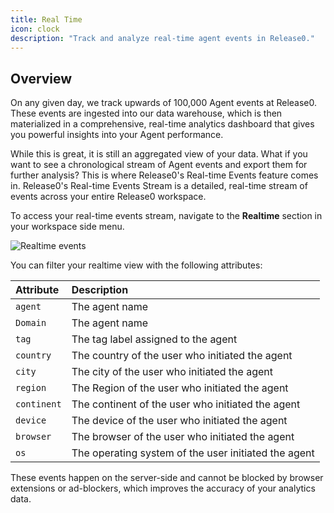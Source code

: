 ```yaml
---
title: Real Time
icon: clock
description: "Track and analyze real-time agent events in Release0."
---
```


## Overview

On any given day, we track upwards of 100,000 Agent events at Release0. These events are ingested into our data warehouse, which is then materialized in a comprehensive, real-time analytics dashboard that gives you powerful insights into your Agent performance. 

While this is great, it is still an aggregated view of your data. What if you want to see a chronological stream of Agent events and export them for further analysis? This is where Release0's Real-time Events feature comes in. Release0's Real-time Events Stream is a detailed, real-time stream of events across your entire Release0 workspace.

To access your real-time events stream, navigate to the **Realtime** section in your workspace side menu.

<Frame style={{ maxWidth: '800px' }}>
  <img src="/images/submission/realtime.png" alt="Realtime events" />
</Frame>

You can filter your realtime view with the following attributes:

| Attribute    | Description                                                                                      |
| :----------- | :----------------------------------------------------------------------------------------------- |
| `agent`      | The agent name                                                                                   |
| `Domain`     | The agent name                                                                                   |
| `tag`        | The tag label assigned to the agent                                                              |
| `country`    | The country of the user who initiated the agent                                                  |
| `city`       | The city of the user who initiated the agent                                                     |
| `region`     | The Region of the user who initiated the agent                                                   |
| `continent`  | The continent of the user who initiated the agent                                                |
| `device`     | The device of the user who initiated the agent                                                   |
| `browser`    | The browser of the user who initiated the agent                                                  |
| `os`         | The operating system of the user initiated the agent                                             |

These events happen on the server-side and cannot be blocked by browser extensions or ad-blockers, which improves the accuracy of your analytics data.